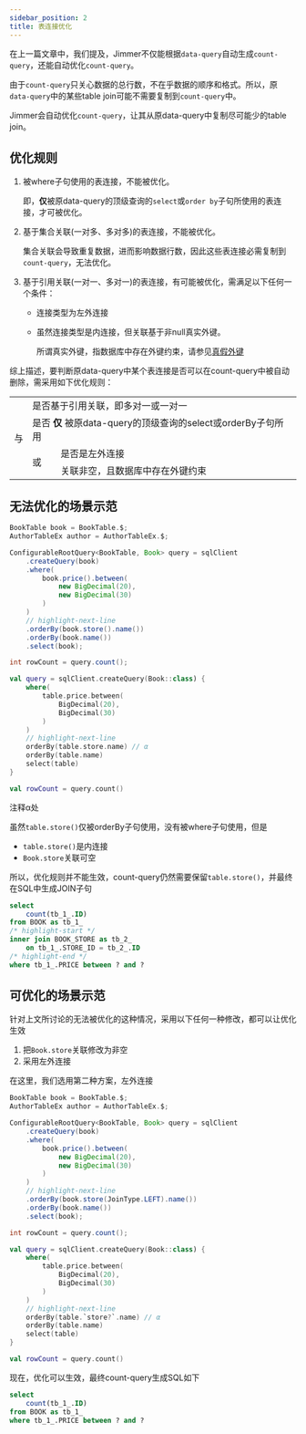 ```yaml
---
sidebar_position: 2
title: 表连接优化
---
```



在上一篇文章中，我们提及，Jimmer不仅能根据`data-query`自动生成`count-query`，还能自动优化`count-query`。

由于`count-query`只关心数据的总行数，不在乎数据的顺序和格式。所以，原`data-query`中的某些table join可能不需要复制到`count-query`中。

Jimmer会自动优化`count-query`，让其从原data-query中复制尽可能少的table join。

## 优化规则

1. 被where子句使用的表连接，不能被优化。
    
    即，**仅**被原data-query的顶级查询的`select`或`order by`子句所使用的表连接，才可被优化。

2. 基于集合关联(一对多、多对多)的表连接，不能被优化。
    
    集合关联会导致重复数据，进而影响数据行数，因此这些表连接必需复制到`count-query`，无法优化。

3.  基于引用关联(一对一、多对一)的表连接，有可能被优化，需满足以下任何一个条件：

    -   连接类型为左外连接

    -   虽然连接类型是内连接，但关联基于非null真实外键。

        所谓真实外键，指数据库中存在外键约束，请参见[真假外键](../../mapping/base/foreignkey)

综上描述，要判断原data-query中某个表连接是否可以在count-query中被自动删除，需采用如下优化规则：

<table>
    <tr>
        <td rowspan="4">
            与
        </td>
        <td colspan="2">
            是否基于引用关联，即多对一或一对一
        </td>
    </tr>
    <tr>
        <td colspan="2">
            是否 <b>仅</b> 被原data-query的顶级查询的select或orderBy子句所用
        </td>
    </tr>
    <tr>
        <td rowspan="2">
            或
        </td>
        <td>
            是否是左外连接
        </td>
    </tr>
    <tr>
        <td>
            关联非空，且数据库中存在外键约束
        </td>
    </tr>
</table>

## 无法优化的场景示范

<Tabs groupId="language">
<TabItem value="java" label="Java">

```java title=""
BookTable book = BookTable.$;
AuthorTableEx author = AuthorTableEx.$;

ConfigurableRootQuery<BookTable, Book> query = sqlClient
    .createQuery(book)
    .where(
        book.price().between(
            new BigDecimal(20),
            new BigDecimal(30)
        )
    )
    // highlight-next-line
    .orderBy(book.store().name())
    .orderBy(book.name())
    .select(book);

int rowCount = query.count();
```

</TabItem>
<TabItem value="kotlin" label="Kotlin">

```kotlin title=""
val query = sqlClient.createQuery(Book::class) {
    where(
        table.price.between(
            BigDecimal(20),
            BigDecimal(30)
        )
    )
    // highlight-next-line
    orderBy(table.store.name) // α
    orderBy(table.name)
    select(table)
}

val rowCount = query.count()
```

</TabItem>
</Tabs>

注释α处

虽然`table.store()`仅被orderBy子句使用，没有被where子句使用，但是
- `table.store()`是内连接
- `Book.store`关联可空

所以，优化规则并不能生效，count-query仍然需要保留`table.store()`，并最终在SQL中生成JOIN子句

```sql
select 
    count(tb_1_.ID) 
from BOOK as tb_1_ 
/* highlight-start */
inner join BOOK_STORE as tb_2_ 
    on tb_1_.STORE_ID = tb_2_.ID
/* highlight-end */ 
where tb_1_.PRICE between ? and ?
```

## 可优化的场景示范

针对上文所讨论的无法被优化的这种情况，采用以下任何一种修改，都可以让优化生效

1. 把`Book.store`关联修改为非空
2. 采用左外连接

在这里，我们选用第二种方案，左外连接

<Tabs groupId="language">
<TabItem value="java" label="Java">

```java title=""
BookTable book = BookTable.$;
AuthorTableEx author = AuthorTableEx.$;

ConfigurableRootQuery<BookTable, Book> query = sqlClient
    .createQuery(book)
    .where(
        book.price().between(
            new BigDecimal(20),
            new BigDecimal(30)
        )
    )
    // highlight-next-line
    .orderBy(book.store(JoinType.LEFT).name())
    .orderBy(book.name())
    .select(book);

int rowCount = query.count();
```

</TabItem>
<TabItem value="kotlin" label="Kotlin">

```kotlin title=""
val query = sqlClient.createQuery(Book::class) {
    where(
        table.price.between(
            BigDecimal(20),
            BigDecimal(30)
        )
    )
    // highlight-next-line
    orderBy(table.`store?`.name) // α
    orderBy(table.name)
    select(table)
}

val rowCount = query.count()
```

</TabItem>
</Tabs>

现在，优化可以生效，最终count-query生成SQL如下
```sql
select 
    count(tb_1_.ID) 
from BOOK as tb_1_ 
where tb_1_.PRICE between ? and ?
```
